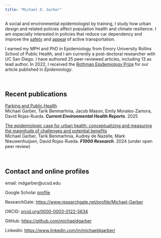 ```yaml
---
title: "Michael D. Garber"
---
```


A social and environmental epidemiologist by training, I study how urban design and related policies affect population health and climate resilience. I am especially interested in policies that reduce car dependency and improve the [safety](https://pmc.ncbi.nlm.nih.gov/articles/PMC10773466/) and [appeal](https://www.ncbi.nlm.nih.gov/pmc/articles/PMC9211442/) of active transportation.

I earned my MPH and PhD in Epidemiology from Emory University Rollins School of Public Health, and I am currently a post-doctoral researcher with UC San Diego. I have authored 25 peer-reviewed articles, including 13 as lead author. In 2022, I received the [Rothman Epidemiology Prize](https://journals.lww.com/epidem/fulltext/2022/07000/michael_d__garber,_winner_of_the_2022_rothman.1.aspx) for our article published in *Epidemiology*.

<br>

## **Recent publications**

[Parking and Public Health](https://link.springer.com/article/10.1007/s40572-024-00465-4)<br> Michael Garber, Tarik Benmarhnia, Jacob Mason, Emily Morales-Zamora, David Rojas-Rueda. ***Current Environmental Health Reports***. 2025<br>

[The epidemiologic case for urban health: conceptualizing and measuring the magnitude of challenges and potential benefits](https://f1000research.com/articles/13-950)<br> Michael Garber, Tarik Benmarhnia, Audrey de Nazelle, Mark Nieuwenhuijsen, David Rojas-Rueda. ***F1000 Research***. 2024 (under open peer review)<br>

<br>

## **Contact and online profiles**

email: mdgarber\@ucsd.edu

Google Scholar [profile](https://scholar.google.com/citations?hl=en&user=r-MsgFsAAAAJ&view_op=list_works&sortby=pubdate)

ResearchGate: <https://www.researchgate.net/profile/Michael-Garber>

ORCID: [orcid.org/0000-0003-0122-5634](https://orcid.org/0000-0003-0122-5634)

GitHub: <https://github.com/michaeldgarber>

Linkedin: <https://www.linkedin.com/in/michaeldgarber/>
